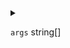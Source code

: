 
<details>
<summary>

`args`  <span class="config-field-type">string[]</span> 

</summary>

Args can be used to override the args of the container

</details>
